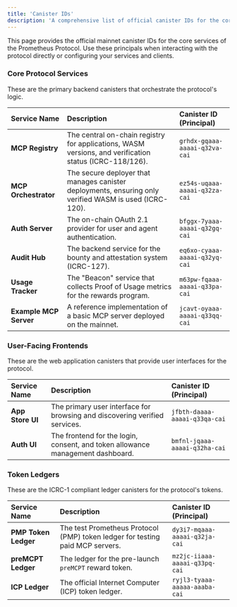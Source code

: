 ```yaml
---
title: 'Canister IDs'
description: 'A comprehensive list of official canister IDs for the core Prometheus Protocol services on the main network.'
---
```


This page provides the official mainnet canister IDs for the core services of the Prometheus Protocol. Use these principals when interacting with the protocol directly or configuring your services and clients.

### Core Protocol Services

These are the primary backend canisters that orchestrate the protocol's logic.

| Service Name           | Description                                                                                            | Canister ID (Principal)       |
| :--------------------- | :----------------------------------------------------------------------------------------------------- | :---------------------------- |
| **MCP Registry**       | The central on-chain registry for applications, WASM versions, and verification status (ICRC-118/126). | `grhdx-gqaaa-aaaai-q32va-cai` |
| **MCP Orchestrator**   | The secure deployer that manages canister deployments, ensuring only verified WASM is used (ICRC-120). | `ez54s-uqaaa-aaaai-q32za-cai` |
| **Auth Server**        | The on-chain OAuth 2.1 provider for user and agent authentication.                                     | `bfggx-7yaaa-aaaai-q32gq-cai` |
| **Audit Hub**          | The backend service for the bounty and attestation system (ICRC-127).                                  | `eq6xo-cyaaa-aaaai-q32yq-cai` |
| **Usage Tracker**      | The "Beacon" service that collects Proof of Usage metrics for the rewards program.                     | `m63pw-fqaaa-aaaai-q33pa-cai` |
| **Example MCP Server** | A reference implementation of a basic MCP server deployed on the mainnet.                              | `jcavt-oyaaa-aaaai-q33qq-cai` |

### User-Facing Frontends

These are the web application canisters that provide user interfaces for the protocol.

| Service Name     | Description                                                                    | Canister ID (Principal)       |
| :--------------- | :----------------------------------------------------------------------------- | :---------------------------- |
| **App Store UI** | The primary user interface for browsing and discovering verified services.     | `jfbth-daaaa-aaaai-q33qa-cai` |
| **Auth UI**      | The frontend for the login, consent, and token allowance management dashboard. | `bmfnl-jqaaa-aaaai-q32ha-cai` |

### Token Ledgers

These are the ICRC-1 compliant ledger canisters for the protocol's tokens.

| Service Name         | Description                                                                   | Canister ID (Principal)       |
| :------------------- | :---------------------------------------------------------------------------- | :---------------------------- |
| **PMP Token Ledger** | The test Prometheus Protocol (PMP) token ledger for testing paid MCP servers. | `dy3i7-mqaaa-aaaai-q32ja-cai` |
| **preMCPT Ledger**   | The ledger for the pre-launch `preMCPT` reward token.                         | `mz2jc-iiaaa-aaaai-q33pq-cai` |
| **ICP Ledger**       | The official Internet Computer (ICP) token ledger.                            | `ryjl3-tyaaa-aaaaa-aaaba-cai` |
